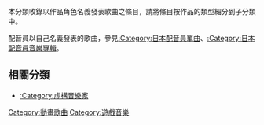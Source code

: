 本分類收錄以作品角色名義發表歌曲之條目，請將條目按作品的類型細分到子分類中。

配音員以自己名義發表的歌曲，參見[[:Category:日本配音員單曲|:Category:日本配音員單曲]]、[[:Category:日本配音員音樂專輯|:Category:日本配音員音樂專輯]]。

== 相關分類 ==
* [[:Category:虛構音樂家|:Category:虛構音樂家]]

[[Category:動畫歌曲|Category:動畫歌曲]]
[[Category:遊戲音樂|Category:遊戲音樂]]